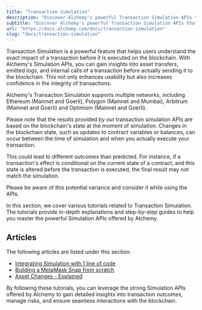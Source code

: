 ```yaml
---
title: "Transaction Simulation"
description: "Discover Alchemy's powerful Transaction Simulation APIs that provide in-depth insights into the impact of transactions on various networks before execution."
subtitle: "Discover Alchemy's powerful Transaction Simulation APIs that provide in-depth insights into the impact of transactions on various networks before execution."
url: "https://docs.alchemy.com/docs/transaction-simulation"
slug: "docs/transaction-simulation"
---
```


Transaction Simulation is a powerful feature that helps users understand the exact impact of a transaction before it is executed on the blockchain. With Alchemy's Simulation APIs, you can gain insights into asset transfers, emitted logs, and internal calls of a transaction before actually sending it to the blockchain. This not only enhances usability but also increases confidence in the integrity of transactions.

Alchemy's Transaction Simulation supports multiple networks, including Ethereum (Mainnet and Goerli), Polygon (Mainnet and Mumbai), Arbitrum (Mainnet and Goerli) and Optimism (Mainnet and Goerli).

<Info>
  Please note that the results provided by our transaction simulation APIs are based on the blockchain's state at the moment of simulation. Changes in the blockchain state, such as updates to contract variables or balances, can occur between the time of simulation and when you actually execute your transaction.

  This could lead to different outcomes than predicted. For instance, if a transaction's effect is conditional on the current state of a contract, and this state is altered before the transaction is executed, the final result may not match the simulation.

  Please be aware of this potential variance and consider it while using the APIs.
</Info>

In this section, we cover various tutorials related to Transaction Simulation. The tutorials provide in-depth explanations and step-by-step guides to help you master the powerful Simulation APIs offered by Alchemy.

## Articles

The following articles are listed under this section:

* [Integrating Simulation with 1 line of code](/docs/integrating-simulation-with-1-line-of-code-1)
* [Building a MetaMask Snap from scratch](/docs/building-a-metamask-snap-from-scratch-1)
* [Asset Changes - Explained](/docs/asset-changes-explained-1)

By following these tutorials, you can leverage the strong Simulation APIs offered by Alchemy to gain detailed insights into transaction outcomes, manage risks, and ensure seamless interactions with the blockchain.
